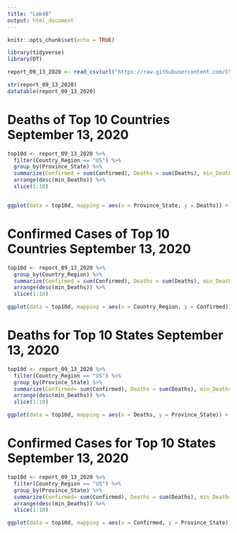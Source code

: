 ```yaml
---
title: "Lab4B"
output: html_document
---
```


```r
knitr::opts_chunk$set(echo = TRUE)
```

```r
library(tidyverse)
library(DT)
```

```r
report_09_13_2020 <- read_csv(url("https://raw.githubusercontent.com/CSSEGISandData/COVID-19/master/csse_covid_19_data/csse_covid_19_daily_reports/09-13-2020.csv")) 
```

```r
str(report_09_13_2020)
datatable(report_09_13_2020)

```


# Deaths of Top 10 Countries September 13, 2020
```r
top10d <- report_09_13_2020 %>%
  filter(Country_Region == "US") %>% 
  group_by(Province_State) %>%
  summarize(Confirmed = sum(Confirmed), Deaths = sum(Deaths), min_Deaths = min(Deaths)) %>%
  arrange(desc(min_Deaths)) %>%
  slice(1:10)


ggplot(data = top10d, mapping = aes(x = Province_State, y = Deaths)) + geom_point()


```

# Confirmed Cases of Top 10 Countries September 13, 2020

```r
top10d <- report_09_13_2020 %>%
  group_by(Country_Region) %>%
  summarize(Confirmed = sum(Confirmed), Deaths = sum(Deaths), min_Deaths = min(Deaths)) %>%
  arrange(desc(min_Deaths)) %>%
  slice(1:10)

ggplot(data = top10d, mapping = aes(x = Country_Region, y = Confirmed)) + geom_point()
```

# Deaths for Top 10 States September 13, 2020
```r
top10d <- report_09_13_2020 %>% 
  filter(Country_Region == "US") %>% 
  group_by(Province_State) %>% 
  summarize(Confirmed= sum(Confirmed), Deaths = sum(Deaths), min_Deaths = min(Deaths)) %>%
  arrange(desc(min_Deaths)) %>%
  slice(1:10)

ggplot(data = top10d, mapping = aes(x = Deaths, y = Province_State)) + geom_bar(stat = "identity")
```

# Confirmed Cases for Top 10 States September 13, 2020
```r
top10d <- report_09_13_2020 %>% 
  filter(Country_Region == "US") %>% 
  group_by(Province_State) %>% 
  summarize(Confirmed= sum(Confirmed), Deaths = sum(Deaths), min_Deaths = min(Deaths)) %>%
  arrange(desc(min_Deaths)) %>%
  slice(1:10)

ggplot(data = top10d, mapping = aes(x = Confirmed, y = Province_State)) + geom_bar(stat = "identity")
```